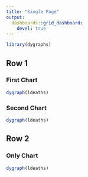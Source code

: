 ```yaml
---
title: "Single Page"
output: 
  dashboards::grid_dashboard: 
    devel: true
---
```


```r
library(dygraphs)
```

## Row 1

### First Chart

```r
dygraph(ldeaths)
```

### Second Chart

```r
dygraph(ldeaths)
```

## Row 2

### Only Chart

```r
dygraph(ldeaths)
```

